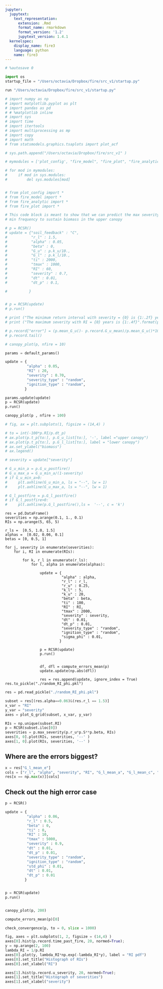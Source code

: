 ```yaml
---
jupyter:
  jupytext:
    text_representation:
      extension: .Rmd
      format_name: rmarkdown
      format_version: '1.2'
      jupytext_version: 1.4.1
  kernelspec:
    display_name: fire3
    language: python
    name: fire3
---
```


```python
# %autosave 0
```

```python
import os
startup_file = "/Users/octavia/Dropbox/fire/src_v1/startup.py"
```

```python
run "/Users/octavia/Dropbox/fire/src_v1/startup.py"
```

```python
# import numpy as np
# import matplotlib.pyplot as plt
# import pandas as pd
# # %matplotlib inline
# import sys
# import time
# import itertools
# import multiprocessing as mp
# import copy
# import math
# from statsmodels.graphics.tsaplots import plot_acf

# sys.path.append("/Users/octavia/Dropbox/fire/src_v1" )

# mymodules = ['plot_config', "fire_model", "fire_plot", "fire_analytic" ]

# for mod in mymodules:
#     if mod in sys.modules:
#         del sys.modules[mod]


# from plot_config import *
# from fire_model import *
# from fire_analytic import *
# from fire_plot import *
```

```python
# This code block is meant to show that we can predict the max severity and 
# min frequency to sustain biomass in the upper canopy

# p = RCSR()
# update = {"soil_feedback" : "C",
#           "r_l" : 1.5,          
#           "alpha" : 0.05,
#           "beta" : 0,
#           "G_u" : p.k_u/10.,
#           "G_l" : p.k_l/10., 
#           "ti" : 2000, 
#           "tmax" : 1000,
#           "RI" : 60,
#           "severity" : 0.7,
#           "dt" : 0.01,
#           "dt_p" : 0.1,

#          }


# p = RCSR(update)
# p.run()

# print ("The minimum return interval with severity = {0} is {1:.2f} years".format(p.severity,p.min_RI_u()))
# print ("The maximum severity with RI = {0} years is {1:.4f}".format(p.RI, p.max_severity_u()))
```

```python
# p.record["error"] = (p.mean_G_u()- p.record.G_u_mean)/p.mean_G_u()*100
# p.record.tail()
```

```python

# canopy_plot(p, nfire = 10)
```

```python
params = default_params()

update = {
          "alpha" : 0.05,
          "RI" : 20,
          "severity" : 0.70,
          "severity_type" : "random",
          "ignition_type" : "random",          
         }

params.update(update)
p = RCSR(update)
p.run()


```

```python
canopy_plot(p , nfire = 100)
```

```python
# fig, ax = plt.subplots(1, figsize = (14,4) )

# to = int(-100*p.RI/p.dt_p)
# ax.plot(p.t_p[to:], p.G_u_list[to:], '-', label ="upper canopy")        
# ax.plot(p.t_p[to:], p.G_l_list[to:], label = "lower canopy")       
# ax.set_ylabel("biomass")
# ax.legend()

# severity = update["severity"]

# G_u_min_a = p.G_u_postfire()
# G_u_max_a = G_u_min_a/(1-severity)
# if G_u_min_a>0:
#     plt.axhline(G_u_min_a, ls = "--", lw = 1)
#     plt.axhline(G_u_max_a, ls = "--", lw = 1)

# G_l_postfire = p.G_l_postfire()
# if G_l_postfire>0:
#     plt.axhline(p.G_l_postfire(),ls =  '--', c = 'k')


```




```
res = pd.DataFrame()
severities = np.arange(0.1, 1., 0.1)
RIs = np.arange(5, 65, 5)

r_ls =  [0.5, 1.0, 1.5]     
alphas =  [0.02, 0.06, 0.1]  
betas = [0, 0.5, 1]

for j, severity in enumerate(severities):
    for i, RI in enumerate(RIs):
       
        for k, r_l in enumerate(r_ls):
            for l, alpha in enumerate(alphas):

                update = {
                          "alpha" : alpha,
                          "r_l" : r_l,
                          "r_u" : 0.25,
                          "k_l" : 5,
                          "k_u" : 20,
                          "beta" : beta,
                          "ti" : 100, 
                          "RI" : RI,
                          "tmax" : 2000,
                          "severity" : severity,
                          "dt" : 0.01,
                          "dt_p" : 0.01,
                          "severity_type" : "random",
                          "ignition_type" : "random",          
                          "sigma_phi" : 0.01,                    
                         }            
                      
                p = RCSR(update)  
                p.run()
                            

                df, dfl = compute_errors_mean(p)
                update.update(np.abs(dfl))

                res = res.append(update, ignore_index = True)
res.to_pickle("./random_RI_phi.pkl")
```

```python
res = pd.read_pickle("./random_RI_phi.pkl")
```

```python
subset = res[(res.alpha==0.06)&(res.r_l == 1.5)]
x_var = "RI"
y_var = "severity"
axes = plot_G_grid(subset, x_var, y_var)

RIs = np.unique(subset.RI)
p = RCSR(subset.iloc[0])
severities = p.max_severity(p.r_u*p.S**p.beta, RIs)
axes[0, 0].plot(RIs, severities, '--' )
axes[1, 0].plot(RIs, severities, '--' )

```

## Where are the errors biggest?

```python
x = res["G_l_mean_e"]
cols = ["r_l", "alpha", "severity", "RI", "G_l_mean_a", "G_l_mean_c", "G_l_mean_e", "G_u_mean_e" ]
res[x == np.max(x)][cols]
```

## Check out the high error case

```python
p = RCSR()

update = {
          "alpha" : 0.06,
          "r_l" : 0.5,
          "beta" : 0,
          "ti" : 0, 
          "RI" : 10,
          "tmax" : 5000,
          "severity" : 0.9,
          "dt" : 0.01,
          "dt_p" : 0.01,
          "severity_type" : "random",
          "ignition_type" : "random",          
          "std_phi" : 0.01,                    
          "dt" : 0.01,
          "dt_p" : 0.01       
         }            


p = RCSR(update)
p.run()



```

```python
canopy_plot(p, 200)
```

```python
compute_errors_mean(p)[0]
```

```python
check_convergence(p, to = 0, slice = 1000)

```

```python
fig, axes = plt.subplots(1, 2, figsize = (14,4) )
axes[0].hist(p.record.time_past_fire, 20, normed=True);
y = np.arange(2, 100)
lambda_RI = 1/p.RI
axes[0].plot(y, lambda_RI*np.exp(-lambda_RI*y), label = "RI pdf")
axes[0].set_title("Histograph of RIs")
axes[0].set_xlabel("RI")

axes[1].hist(p.record.u_severity, 20, normed=True);
axes[1].set_title("Histograph of severities")
axes[1].set_xlabel("severity")
```

```python

```
